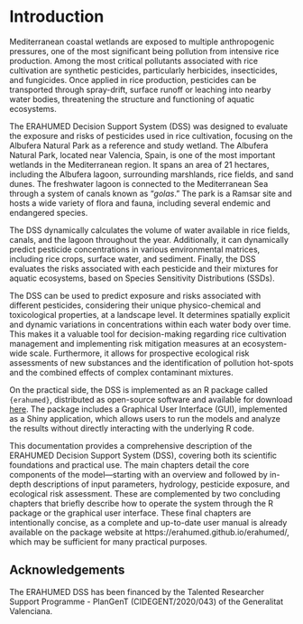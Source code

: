 # Introduction {#sec-intro}

Mediterranean coastal wetlands are exposed to multiple anthropogenic pressures, one of the most significant being pollution from intensive rice production. Among the most critical pollutants associated with rice cultivation are synthetic pesticides, particularly herbicides, insecticides, and fungicides. Once applied in rice production, pesticides can be transported through spray-drift, surface runoff or leaching into nearby water bodies, threatening the structure and functioning of aquatic ecosystems.

The ERAHUMED Decision Support System (DSS) was designed to evaluate the exposure and risks of pesticides used in rice cultivation, focusing on the Albufera Natural Park as a reference and study wetland. The Albufera Natural Park, located near Valencia, Spain, is one of the most important wetlands in the Mediterranean region. It spans an area of 21 hectares, including the Albufera lagoon, surrounding marshlands, rice fields, and sand dunes. The freshwater lagoon is connected to the Mediterranean Sea through a system of canals known as "*golas*." The park is a Ramsar site and hosts a wide variety of flora and fauna, including several endemic and endangered species.

The DSS dynamically calculates the volume of water available in rice fields, canals, and the lagoon throughout the year. Additionally, it can dynamically predict pesticide concentrations in various environmental matrices, including rice crops, surface water, and sediment. Finally, the DSS evaluates the risks associated with each pesticide and their mixtures for aquatic ecosystems, based on Species Sensitivity Distributions (SSDs).

The DSS can be used to predict exposure and risks associated with different pesticides, considering their unique physico-chemical and toxicological properties, at a landscape level. It determines spatially explicit and dynamic variations in concentrations within each water body over time. This makes it a valuable tool for decision-making regarding rice cultivation management and implementing risk mitigation measures at an ecosystem-wide scale. Furthermore, it allows for prospective ecological risk assessments of new substances and the identification of pollution hot-spots and the combined effects of complex contaminant mixtures.

On the practical side, the DSS is implemented as an R package called `{erahumed}`, distributed as open-source software and available for download [here](https://erahumed.github.io/erahumed/). The package includes a Graphical User Interface (GUI), implemented as a Shiny application, which allows users to run the models and analyze the results without directly interacting with the underlying R code.

This documentation provides a comprehensive description of the ERAHUMED Decision Support System (DSS), covering both its scientific foundations and practical use. The main chapters detail the core components of the model—starting with an overview and followed by in-depth descriptions of input parameters, hydrology, pesticide exposure, and ecological risk assessment. These are complemented by two concluding chapters that briefly describe how to operate the system through the R package or the graphical user interface. These final chapters are intentionally concise, as a complete and up-to-date user manual is already available on the package website at https://erahumed.github.io/erahumed/, which may be sufficient for many practical purposes. 

## Acknowledgements {#sec-ackno}

The ERAHUMED DSS has been financed by the Talented Researcher Support Programme - PlanGenT (CIDEGENT/2020/043) of the Generalitat Valenciana.
